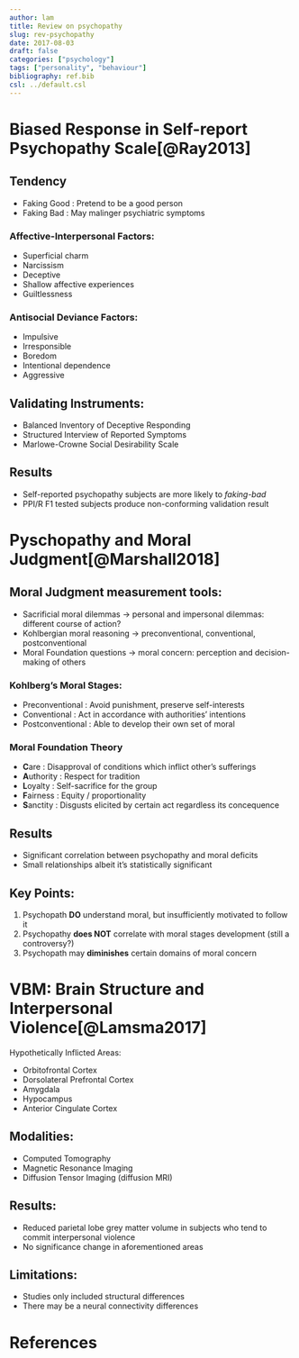 ```yaml
---
author: lam
title: Review on psychopathy
slug: rev-psychopathy
date: 2017-08-03
draft: false
categories: ["psychology"]
tags: ["personality", "behaviour"]
bibliography: ref.bib
csl: ../default.csl
---
```


# Biased Response in Self-report Psychopathy Scale[@Ray2013]

## Tendency

* Faking Good	: Pretend to be a good person
* Faking Bad	: May malinger psychiatric symptoms

### Affective-Interpersonal Factors:

* Superficial charm
* Narcissism
* Deceptive
* Shallow affective experiences
* Guiltlessness

### Antisocial Deviance Factors:

* Impulsive
* Irresponsible
* Boredom
* Intentional dependence
* Aggressive

## Validating Instruments:

* Balanced Inventory of Deceptive Responding
* Structured Interview of Reported Symptoms
* Marlowe-Crowne Social Desirability Scale

## Results

* Self-reported psychopathy subjects are more likely to *faking-bad*
* PPI/R F1 tested subjects produce non-conforming validation result

# Pyschopathy and Moral Judgment[@Marshall2018]

## Moral Judgment measurement tools:

* Sacrificial moral dilemmas 	-> personal and impersonal dilemmas: different
  course of action?
* Kohlbergian moral reasoning 	-> preconventional, conventional,
  postconventional
* Moral Foundation questions 	-> moral concern: perception and
  decision-making of others

### Kohlberg's Moral Stages:

* Preconventional	: Avoid punishment, preserve self-interests
* Conventional		: Act in accordance with authorities' intentions
* Postconventional	: Able to develop their own set of moral

### Moral Foundation Theory

* **C**are	: Disapproval of conditions which inflict other's sufferings
* **A**uthority	: Respect for tradition
* **L**oyalty	: Self-sacrifice for the group
* **F**airness	: Equity / proportionality
* **S**anctity	: Disgusts elicited by certain act regardless its concequence

## Results

* Significant correlation between psychopathy and moral deficits
* Small relationships albeit it's statistically significant

## Key Points:

1. Psychopath **DO** understand moral, but insufficiently motivated to follow
   it
2. Psychopathy **does NOT** correlate with moral stages development (still
   a controversy?)
3. Psychopath may **diminishes** certain domains of moral concern

# VBM: Brain Structure and Interpersonal Violence[@Lamsma2017]

Hypothetically Inflicted Areas:

* Orbitofrontal Cortex
* Dorsolateral Prefrontal Cortex
* Amygdala
* Hypocampus
* Anterior Cingulate Cortex

## Modalities:

* Computed Tomography
* Magnetic Resonance Imaging
* Diffusion Tensor Imaging (diffusion MRI)

## Results:

* Reduced parietal lobe grey matter volume in subjects who tend to commit
  interpersonal violence
* No significance change in aforementioned areas

## Limitations:

* Studies only included structural differences
* There may be a neural connectivity differences

# References
